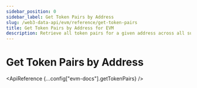 ```yaml
---
sidebar_position: 0
sidebar_label: Get Token Pairs by Address
slug: /web3-data-api/evm/reference/get-token-pairs
title: Get Token Pairs by Address for EVM
description: Retrieve all token pairs for a given address across all supported DEXes on EVM chains.
---
```



# Get Token Pairs by Address <MainnetBadge />


<SolanaApiBanner
  customTitle="Looking for token pairs by address on Solana?"
  customText="Access token pairs data on Solana using our API."
  customButtonText="Explore Solana API"
  customButtonLink="/web3-data-api/solana/reference/get-token-pairs-by-address"
/>

<ApiReference {...config["evm-docs"].getTokenPairs} />
